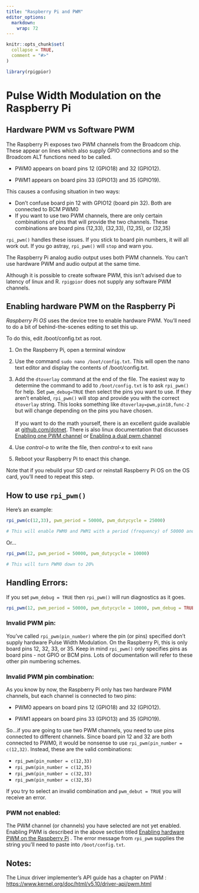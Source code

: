 ```yaml
---
title: "Raspberry Pi and PWM"
editor_options: 
  markdown: 
    wrap: 72
---
```


```r
knitr::opts_chunk$set(
  collapse = TRUE,
  comment = "#>"
)
```

```r
library(rpigpior)
```

# Pulse Width Modulation on the Raspberry Pi

## Hardware PWM vs Software PWM

The Raspberry Pi exposes two PWM channels from the Broadcom chip. These
appear on lines which also supply GPIO connections and so the Broadcom
ALT functions need to be called.

-   PWM0 appears on board pins 12 (GPIO18) and 32 (GPIO12).

-   PWM1 appears on board pins 33 (GPIO13) and 35 (GPIO19).

This causes a confusing situation in two ways:

-   Don't confuse board pin 12 with GPIO12 (board pin 32). Both are
    connected to BCM PWM0
-   If you want to use two PWM channels, there are only certain
    combinations of pins that will provide the two channels. These
    combinations are board pins (12,33), (32,33), (12,35), or (32,35)

`rpi_pwm()` handles these issues. If you stick to board pin numbers, it
will all work out. If you go astray, `rpi_pwm()` will `stop` and warn
you.

The Raspberry Pi analog audio output uses both PWM channels. You can't
use hardware PWM and audio output at the same time.

Although it is possible to create software PWM, this isn't advised due
to latency of linux and R. `rpigpior` does not supply any software PWM
channels.

## Enabling hardware PWM on the Raspberry Pi

*Raspberry Pi OS* uses the device tree to enable hardware PWM. You'll
need to do a bit of behind-the-scenes editing to set this up.

To do this, edit /boot/config.txt as root.

1.  On the Raspberry Pi, open a terminal window

2.  Use the command `sudo nano /boot/config.txt`. This will open the
    nano text editor and display the contents of /boot/config.txt.

3.  Add the `dtoverlay` command at the end of the file. The easiest way
    to determine the command to add to `/boot/config.txt` is to ask
    `rpi_pwm()` for help. Set `pwm_debug=TRUE` then select the pins you
    want to use. If they aren't enabled, `rpi_pwm()` will stop and
    provide you with the correct `dtoverlay` string. This looks
    something like `dtoverlay=pwm,pin18,func-2` but will change
    depending on the pins you have chosen.\
    \
    If you want to do the math yourself, there is an excellent guide
    available at
    [github.com/dotnet](https://github.com/dotnet/iot/blob/main/Documentation/raspi-pwm.md).
    There is also linux documentation that discusses [Enabling one PWM
    channel](https://github.com/raspberrypi/linux/blob/04c8e47067d4873c584395e5cb260b4f170a99ea/arch/arm/boot/dts/overlays/README#L925)
    or [Enabling a dual pwm
    channel](https://github.com/raspberrypi/linux/blob/04c8e47067d4873c584395e5cb260b4f170a99ea/arch/arm/boot/dts/overlays/README#L944)

4.  Use *control-o* to write the file, then *control-x* to exit `nano`

5.  Reboot your Raspberry Pi to enact this change.

Note that if you rebuild your SD card or reinstall Raspberry Pi OS on
the OS card, you'll need to repeat this step.

## How to use `rpi_pwm()`

Here's an example:

```r
rpi_pwm(c(12,33), pwm_period = 50000, pwm_dutycycle = 25000)

# This will enable PWM0 and PWM1 with a period (frequency) of 50000 and a duty cycle of 25000. That is to say, 50% power.
```

Or...

```r
rpi_pwm(12, pwm_period = 50000, pwm_dutycycle = 10000)

# This will turn PWM0 down to 20%
```

## Handling Errors:

If you set `pwm_debug = TRUE` then `rpi_pwm()` will run diagnostics as
it goes.

```r
rpi_pwm(12, pwm_period = 50000, pwm_dutycycle = 10000, pwm_debug = TRUE)
```

### Invalid PWM pin:

You've called `rpi_pwm(pin_number)` where the pin (or pins) specified
don't supply hardware Pulse Width Modulation. On the Raspberry Pi, this
is only board pins 12, 32, 33, or 35. Keep in mind `rpi_pwm()` only
specifies pins as board pins - not GPIO or BCM pins. Lots of
documentation will refer to these other pin numbering schemes.

### Invalid PWM pin combination:

As you know by now, the Raspberry Pi only has two hardware PWM channels,
but each channel is connected to two pins:

-   PWM0 appears on board pins 12 (GPIO18) and 32 (GPIO12).

-   PWM1 appears on board pins 33 (GPIO13) and 35 (GPIO19).

So...if you are going to use two PWM channels, you need to use pins
connected to different channels. Since board pin 12 and 32 are both
connected to PWM0, it would be nonsense to use
`rpi_pwm(pin_number = c(12,32)`. Instead, these are the valid
combinations:

-   `rpi_pwm(pin_number = c(12,33)`
-   `rpi_pwm(pin_number = c(12,35)`
-   `rpi_pwm(pin_number = c(32,33)`
-   `rpi_pwm(pin_number = c(32,35)`

If you try to select an invalid combination and `pwm_debut = TRUE` you
will receive an error.

### PWM not enabled:

The PWM channel (or channels) you have selected are not yet enabled.
Enabling PWM is described in the above section titled [Enabling hardware
PWM on the Raspberry Pi] . The error message from `rpi_pwm` supplies the
string you'll need to paste into `/boot/config.txt`.

## Notes:

The Linux driver implementer's API guide has a chapter on PWM :
<https://www.kernel.org/doc/html/v5.10/driver-api/pwm.html>
